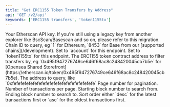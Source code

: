 ```yaml
---
title: "Get ERC1155 Token Transfers by Address"
api: 'GET /v2/api'
keywords: ['ERC1155 transfers', 'token1155tx']
---
```




  <ParamField query="apikey" type="string">
    Your Etherscan API key. If you're still using a legacy key from another explorer like BscScan/Basescan and so on, please refer to this migration.
  </ParamField>
  <ParamField query="chainid" type="string" default="1" >
    Chain ID to query, eg `1` for Ethereum, `8453` for Base from our [supported chains](/development).
  </ParamField>
  <ParamField query="module" type="string" default="account">
    Set to `account` for this endpoint.
  </ParamField>
  <ParamField query="action" type="string" default="token1155tx">
    Set to `token1155tx` for this endpoint.
  </ParamField>
  <ParamField query="contractaddress" type="string" default="0x76be3b62873462d2142405439777e971754e8e77">
    The ERC1155 token contract address to filter transfers by, eg `0x495f947276749ce646f68ac8c248420045cb7b5e` for [Opensea Shared Storefront](https://etherscan.io/token/0x495f947276749ce646f68ac8c248420045cb7b5e).
  </ParamField>
  <ParamField query="address" type="string" default="0x83f564d180b58ad9a02a449105568189ee7de8cb">
    The address to query, like `0xfefefefefefefefefefefefefefefefefefefefe`
  </ParamField>
  <ParamField query="page" type="integer" default="1">
    Page number for pagination.
  </ParamField>
  <ParamField query="offset" type="integer" default="100">
    Number of transactions per page.
  </ParamField>
  <ParamField query="startblock" type="integer" default="0">
    Starting block number to search from.
  </ParamField>
  <ParamField query="endblock" type="integer" default="99999999">
    Ending block number to search to.
  </ParamField>
  <ParamField query="sort" type="string" default="asc">
        Sort order either `desc` for the latest transactions first or `asc` for the oldest transactions first.
  </ParamField>
